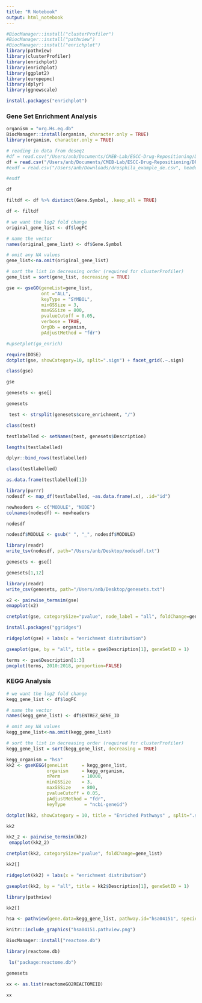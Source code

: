 ```yaml
---
title: "R Notebook"
output: html_notebook
---
```




```r
#BiocManager::install("clusterProfiler")
#BiocManager::install("pathview")
#BiocManager::install("enrichplot")
library(pathview)
library(clusterProfiler)
library(enrichplot)
library(enrichplot)
library(ggplot2)
library(europepmc)
library(dplyr)
library(ggnewscale)
```



```r
install.packages("enrichplot")
```


### Gene Set Enrichment Analysis ###

```r
organism = "org.Hs.eg.db"
BiocManager::install(organism, character.only = TRUE)
library(organism, character.only = TRUE)
```



```r
# reading in data from deseq2
#df = read.csv("/Users/anb/Documents/CMEB-Lab/ESCC-Drug-Repositioning/DR-escc-data/output/GSE44021/paired-limma/R-results/GSE44021_DEG_analysis/gse_fullresults1_annot_filt-fc1-pval05.csv", header=TRUE)
df = read.csv("/Users/anb/Documents/CMEB-Lab/ESCC-Drug-Repositioning/DR-escc-data/output/GSE44021/paired-limma/R-results/GSE44021_DEG_analysis/gse_fullresults1_annot_filt-fc05-pval05.csv", header=TRUE)
#exdf = read.csv("/Users/anb/Downloads/drosphila_example_de.csv", header=TRUE)

```

```r
#exdf
```

```r
df
```


```r
filtdf <- df %>% distinct(Gene.Symbol, .keep_all = TRUE)
```

```r
df <- filtdf
```


```r
# we want the log2 fold change 
original_gene_list <- df$logFC

# name the vector
names(original_gene_list) <- df$Gene.Symbol

# omit any NA values 
gene_list<-na.omit(original_gene_list)

# sort the list in decreasing order (required for clusterProfiler)
gene_list = sort(gene_list, decreasing = TRUE)
```


```r
gse <- gseGO(geneList=gene_list, 
             ont ="ALL", 
             keyType = "SYMBOL", 
             minGSSize = 3, 
             maxGSSize = 800, 
             pvalueCutoff = 0.05, 
             verbose = TRUE, 
             OrgDb = organism, 
             pAdjustMethod = "fdr")
```

```r
#upsetplot(go_enrich)
```

```r
require(DOSE)
dotplot(gse, showCategory=10, split=".sign") + facet_grid(.~.sign)
```

```r
class(gse)
```

```r
gse
```


```r
genesets <- gse[]
```

```r
genesets
```

```r
 test <- strsplit(genesets$core_enrichment, "/")
```

```r
class(test)
```


```r
testlabelled <- setNames(test, genesets$Description)
```

```r
lengths(testlabelled)
```


```r
dplyr::bind_rows(testlabelled)
```

```r
class(testlabelled)
```

```r
as.data.frame(testlabelled[1])
```

```r
library(purrr)
nodesdf <- map_df(testlabelled, ~as.data.frame(.x), .id="id")
```

```r
newheaders <- c("MODULE", "NODE")
colnames(nodesdf) <- newheaders
```


```r
nodesdf
```


```r
nodesdf$MODULE <- gsub(" ", "_", nodesdf$MODULE)
```


```r
library(readr)
write_tsv(nodesdf, path="/Users/anb/Desktop/nodesdf.txt")
```


```r
genesets <- gse[]
```

```r
genesets[1,12]
```


```r
library(readr)
write_csv(genesets, path="/Users/anb/Desktop/genesets.txt")
```



```r
x2 <- pairwise_termsim(gse)
emapplot(x2)
```



```r
cnetplot(gse, categorySize="pvalue", node_label = "all", foldChange=gene_list, showCategory = 4)
```

```r
install.packages("ggridges")
```

```r

ridgeplot(gse) + labs(x = "enrichment distribution")
```


```r
gseaplot(gse, by = "all", title = gse$Description[1], geneSetID = 1)
```

```r
terms <- gse$Description[1:3]
pmcplot(terms, 2010:2018, proportion=FALSE)
```










### KEGG Analysis ###


```r
# we want the log2 fold change 
kegg_gene_list <- df$logFC

# name the vector
names(kegg_gene_list) <- df$ENTREZ_GENE_ID

# omit any NA values 
kegg_gene_list<-na.omit(kegg_gene_list)

# sort the list in decreasing order (required for clusterProfiler)
kegg_gene_list = sort(kegg_gene_list, decreasing = TRUE)
```


```r
kegg_organism = "hsa"
kk2 <- gseKEGG(geneList     = kegg_gene_list,
               organism     = kegg_organism,
               nPerm        = 10000,
               minGSSize    = 3,
               maxGSSize    = 800,
               pvalueCutoff = 0.05,
               pAdjustMethod = "fdr",
               keyType       = "ncbi-geneid")
```



```r
dotplot(kk2, showCategory = 10, title = "Enriched Pathways" , split=".sign") + facet_grid(.~.sign)
```

```r
kk2
```



```r
kk2_2 <- pairwise_termsim(kk2)
 emapplot(kk2_2)
```

```r
cnetplot(kk2, categorySize="pvalue", foldChange=gene_list)
```

```r
kk2[]
```

```r
ridgeplot(kk2) + labs(x = "enrichment distribution")
```

```r
gseaplot(kk2, by = "all", title = kk2$Description[1], geneSetID = 1)
```

```r
library(pathview)
```

```r
kk2[]
```


```r
hsa <- pathview(gene.data=kegg_gene_list, pathway.id="hsa04151", species = kegg_organism)
```

```r
knitr::include_graphics("hsa04151.pathview.png")

```



```r
BiocManager::install("reactome.db")
```

```r
library(reactome.db)
```

```r
 ls("package:reactome.db")
```



```r
genesets
```

```r
xx <- as.list(reactomeGO2REACTOMEID)
```


```r
xx
```

